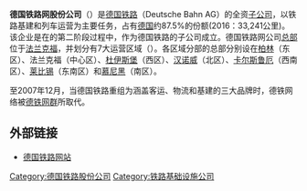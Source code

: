 {{Unreferenced|time=2020-10-28T00:04:48+00:00}}
{{noteTA
|G1=Transport
|G2=DE
}}

'''德国铁路网股份公司'''（{{lang-de|'''DB Netz AG'''}}）是[[德国铁路|德国铁路]]（Deutsche Bahn AG）的全资[[子公司|子公司]]，以铁路基建和列车运营为主要任务，占有[[德国|德国]]{{link-de|铁路网络|Schienennetz}}约87.5%的份额(2016：33,241公里)。该企业是在{{link-de|德国铁路改革|Bahnreform (Deutschland)}}的第二阶段过程中，作为德国铁路的子公司成立。德国铁路网公司[[总部|总部]]位于[[法兰克福|法兰克福]]，并划分有7大运营区域（{{lang|de|Regionalbereiche，RB}}）。各区域分部的总部分别设在[[柏林|柏林]]（东区）、法兰克福（中心区）、[[杜伊斯堡|杜伊斯堡]]（西区）、[[汉诺威|汉诺威]]（北区）、[[卡尔斯鲁厄|卡尔斯鲁厄]]（西南区）、[[莱比锡|莱比锡]]（东南区）和[[慕尼黑|慕尼黑]]（南区）。

至2007年12月，当德国铁路重组为涵盖客运、物流和基建的三大品牌时，德铁网络被[[德铁网群|德铁网群]]所取代。

== 外部链接 ==
*[http://www.deutschebahn.com/site/bahn/de/start.html 德国铁路网站] {{Wayback|url=http://www.deutschebahn.com/site/bahn/de/start.html |date=20120125031520 }}

[[Category:德国铁路股份公司|Category:德国铁路股份公司]]
[[Category:铁路基础设施公司|Category:铁路基础设施公司]]